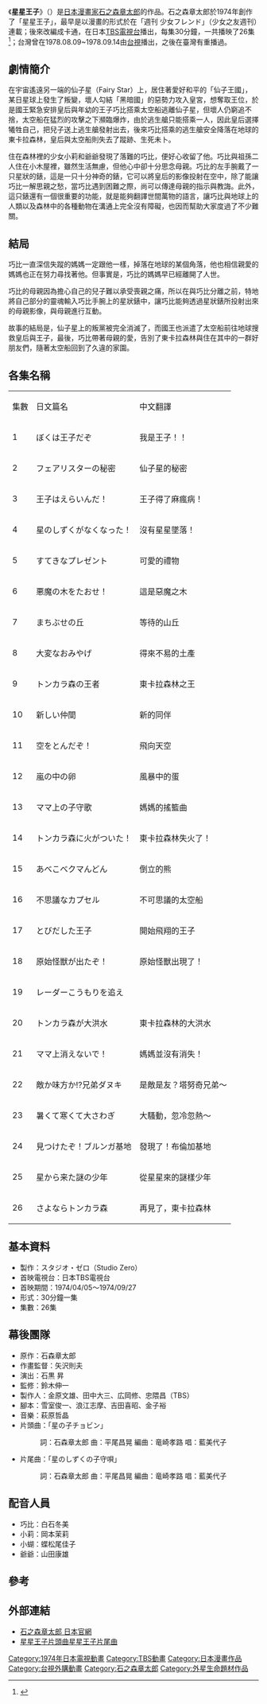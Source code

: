 {{Dablink|有關稱號為「'''星星王子'''」的[[台灣|台灣]]星座學家，請見條目'''[[閻永恆|閻永恆]]'''。}}
《'''星星王子'''》（{{lang-ja|星の子チョビン}}）是[[日本漫畫家|日本漫畫家]][[石之森章太郎|石之森章太郎]]的作品。石之森章太郎於1974年創作了「星星王子」，最早是以漫畫的形式於在「週刊 少女フレンド」（少女之友週刊）連載；後來改編成卡通，在日本[[TBS電視台|TBS電視台]]播出，每集30分鐘，一共播映了26集<ref>{{cite web|url=http://www.tvdrama-db.com/drama_info/p/id-14232|title=星の子チョビン|publisher=Furusaki Yasunari|language=Ja|accessdate=2013年7月10日|archive-date=2009年6月9日|archive-url=https://web.archive.org/web/20090609211918/http://www.tvdrama-db.com/drama_info/p/id-14232|dead-url=no}}</ref>；台灣曾在1978.08.09~1978.09.14由[[台視|台視]]播出，之後在臺灣有重播過。

==劇情簡介==
在宇宙遙遠另一端的仙子星（Fairy Star）上，居住著愛好和平的「仙子王國」，某日星球上發生了叛變，壞人勾結「黑暗國」的惡勢力攻入皇宮，想奪取王位，於是國王緊急安排皇后與年幼的王子巧比搭乘太空船逃離仙子星，但壞人仍窮追不捨，太空船在猛烈的攻擊之下瀕臨爆炸，由於逃生艙只能搭乘一人，因此皇后選擇犧牲自己，把兒子送上逃生艙發射出去，後來巧比搭乘的逃生艙安全降落在地球的東卡拉森林，皇后與太空船則失去了蹤跡、生死未卜。

住在森林裡的少女小莉和爺爺發現了落難的巧比，便好心收留了他。巧比與祖孫二人住在小木屋裡，雖然生活無慮，但他心中卻十分思念母親。巧比的左手腕戴了一只星狀的錶，這是一只十分神奇的錶，它可以將皇后的影像投射在空中，除了能讓巧比一解思親之愁，當巧比遇到困難之際，尚可以傳達母親的指示與教誨。此外，這只錶還有一個很重要的功能，就是能夠翻譯世間萬物的語言，讓巧比與地球上的人類以及森林中的各種動物在溝通上完全沒有障礙，也因而幫助大家度過了不少難關。

==結局==
巧比一直深信失蹤的媽媽一定跟他一樣，掉落在地球的某個角落，他也相信親愛的媽媽也正在努力尋找著他。但事實是，巧比的媽媽早已經離開了人世。

巧比的母親因為擔心自己的兒子難以承受喪親之痛，所以在與巧比分離之前，特地將自己部分的靈魂輸入巧比手腕上的星狀錶中，讓巧比能夠透過星狀錶所投射出來的母親影像，與母親進行互動。

故事的結局是，仙子星上的叛黨被完全消滅了，而國王也派遣了太空船前往地球搜救皇后與王子，最後，巧比帶著母親的愛，告別了東卡拉森林與住在其中的一群好朋友們，隨著太空船回到了久違的家園。

==各集名稱==
{| border="1" 
|- 
| 集數 || 日文篇名 || 中文翻譯
|- 
| 1 || ぼくは王子だぞ || 我是王子！！
|- 
|2  ||フェアリスターの秘密 || 仙子星的秘密
|- 
|3 || 王子はえらいんだ！||  王子得了麻瘋病！
|- 
|4 || 星のしずくがなくなった！ || 沒有星星墜落！
|- 
|5 || すてきなプレゼント ||可愛的禮物
|- 
|6 || 悪魔の木をたおせ！ || 這是惡魔之木
|- 
|7 || まちぶせの丘||	等待的山丘
|- 
|8 || 大変なおみやげ	||得來不易的土產
|- 
|9||	トンカラ森の王者||	東卡拉森林之王
|- 
|10||	新しい仲間 ||	新的同伴
|- 
|11||	空をとんだぞ！||	飛向天空
|- 
|12||	嵐の中の卵||	風暴中的蛋
|- 
|13	||ママ上の子守歌	||媽媽的搖籃曲
|- 
|14||	トンカラ森に火がついた！|| 	東卡拉森林失火了！
|- 
|15||	あべこべクマんどん ||	倒立的熊
|- 
|16||	不思議なカプセル||	不可思議的太空船
|- 
|17||	とびだした王子	||開始飛翔的王子
|- 
|18	||原始怪獣が出たぞ！ ||	原始怪獸出現了！
|- 
|19||	レーダーこうもりを追え!!||	雷達蝙蝠追來了！！
|- 
|20||	トンカラ森が大洪水	||東卡拉森林的大洪水
|- 
|21	||ママ上消えないで！||	媽媽並沒有消失！
|- 
|22||	敵か味方か!?兄弟ダヌキ||	是敵是友？塔努奇兄弟～
|- 
|23||	暑くて寒くて大さわぎ ||	大騷動，忽冷忽熱～
|- 
|24||	見つけたぞ！ブルンガ基地|| 	發現了！布倫加基地
|- 
|25||	星から来た謎の少年|| 	從星星來的謎樣少年
|- 
|26||	さよならトンカラ森||	再見了，東卡拉森林
|}

==基本資料==
* 製作：スタジオ・ゼロ（Studio Zero）
* 首映電視台：日本TBS電視台
* 首映期間：1974/04/05～1974/09/27
* 形式：30分鐘一集 
* 集數：26集

==幕後團隊==
* 原作：石森章太郎
* 作畫監督：矢沢則夫 
* 演出：石黒  昇 
* 監修：鈴木伸一
* 製作人：金原文雄、田中大三、広岡修、忠隈昌（TBS）
* 腳本：雪室俊一、浪江志摩、吉田喜昭、金子裕 
* 音樂：萩原哲晶
* 片頭曲：「星の子チョビン」 
*:詞：石森章太郎  曲：平尾昌晃  編曲：竜崎孝路  唱：藍美代子
* 片尾曲：「星のしずくの子守唄」
*:詞：石森章太郎  曲：平尾昌晃  編曲：竜崎孝路  唱：藍美代子

==配音人員==
* 巧比：白石冬美
* 小莉：岡本茉莉
* 小蝴：蝶松尾佳子
* 爺爺：山田康雄
==參考==
{{reflist}}
==外部連結==
* [http://www.ishimoripro.com/ 石之森章太郎 日本官網] {{Wayback|url=http://www.ishimoripro.com/ |date=20210125031923 }}
* [http://tw.youtube.com/watch?v=fdKmdShFcb4 星星王子片頭曲][http://tw.youtube.com/watch?v=91yrsiq9Jv8 星星王子片尾曲]
{{石森章太郎}}
{{DEFAULTSORT:Hoshinoko Chobin}}
[[Category:1974年日本電視動畫|Category:1974年日本電視動畫]]
[[Category:TBS動畫|Category:TBS動畫]]
[[Category:日本漫畫作品|Category:日本漫畫作品]]
[[Category:台視外購動畫|Category:台視外購動畫]]
[[Category:石之森章太郎|Category:石之森章太郎]]
[[Category:外星生命題材作品|Category:外星生命題材作品]]